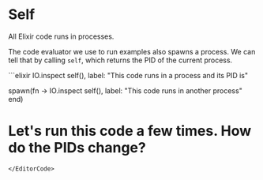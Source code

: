
# Self

All Elixir code runs in processes.

The code evaluator we use to run examples also spawns a process. We can tell that by calling `self`, which returns the PID of the current process.

<EditorCode>
```elixir
IO.inspect self(), label: "This code runs in a process and its PID is"

spawn(fn ->
  IO.inspect self(), label: "This code runs in another process"
end)

# Let's run this code a few times. How do the PIDs change?
```
</EditorCode>

